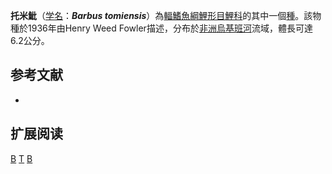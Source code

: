 {{Speciesbox 
| taxon = Barbus tomiensis
| status = DD
| status_system = IUCN3.1
| authority = [[Fowler|Fowler]], 1936
| synonyms = 
}}

'''托米魮'''（[[学名|学名]]：'''''Barbus tomiensis'''''）為[[輻鰭魚綱|輻鰭魚綱]][[鯉形目|鯉形目]][[鯉科|鯉科]]的其中一個[[種|種]]。該物種於1936年由Henry Weed Fowler描述，分布於[[非洲|非洲]][[烏基班河|烏基班河]]流域，體長可達6.2公分。

== 参考文献 ==
*{{FishBase_species|genus=Barbus|species=tomiensis|year=2011|month=12}}

== 扩展阅读 ==
{{refbegin}}
{{wikispecies-inline|Barbus tomiensis|托米魮}}
{{refend}}
{{Taxonbar|from=Q2690970}}

[[Category:IUCN红色名录数据缺乏物种|B]]
[[Category:魮屬|T]]
[[Category:1936年描述的鱼类|B]]

{{魚類小作品}}